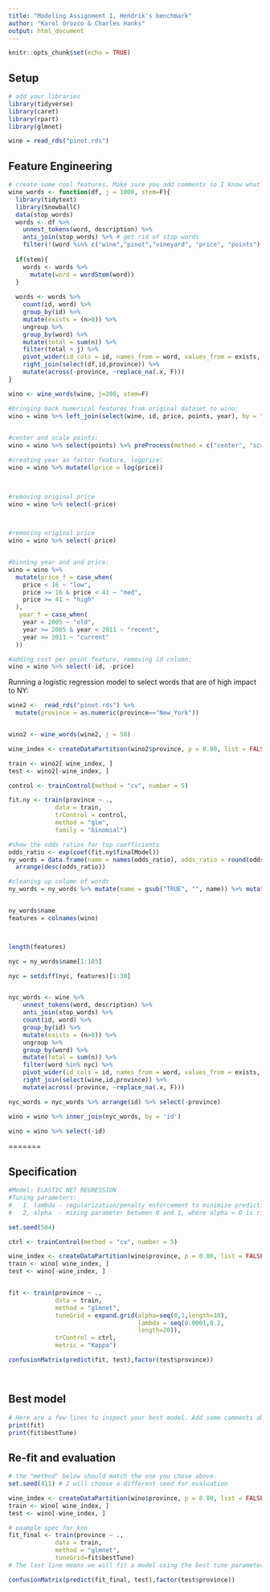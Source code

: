 ```yaml
---
title: "Modeling Assignment 1, Hendrik's benchmark"
author: "Karol Orozco & Charles Hanks" 
output: html_document
---
```


```r
knitr::opts_chunk$set(echo = TRUE)
```

## Setup

```r
# add your libraries
library(tidyverse)
library(caret)
library(rpart)
library(glmnet)

wine = read_rds("pinot.rds")

```


## Feature Engineering

```r
# create some cool features. Make sure you add comments so I know what you are trying to accomplish!
wine_words <- function(df, j = 1000, stem=F){ 
  library(tidytext)
  library(SnowballC)
  data(stop_words)
  words <- df %>%
    unnest_tokens(word, description) %>%
    anti_join(stop_words) %>% # get rid of stop words
    filter(!(word %in% c("wine","pinot","vineyard", "price", "points")))
  
  if(stem){
    words <- words %>% 
      mutate(word = wordStem(word))
  }
  
  words <- words %>% 
    count(id, word) %>% 
    group_by(id) %>% 
    mutate(exists = (n>0)) %>% 
    ungroup %>% 
    group_by(word) %>% 
    mutate(total = sum(n)) %>% 
    filter(total > j) %>% 
    pivot_wider(id_cols = id, names_from = word, values_from = exists, values_fill = list(exists=0)) %>% 
    right_join(select(df,id,province)) %>% 
    mutate(across(-province, ~replace_na(.x, F)))
}

wino <- wine_words(wine, j=200, stem=F)

#bringing back numerical features from original dataset to wino:
wino = wino %>% left_join(select(wine, id, price, points, year), by = "id") 
  

#center and scale points: 
wino = wino %>% select(points) %>% preProcess(method = c("center", "scale")) %>% predict(wino)

#creating year as factor feature, logprice: 
wino = wino %>% mutate(lprice = log(price))


  
#removing original price                    
wino = wino %>% select(-price)


  
#removing original price                    
wino = wino %>% select(-price)


#binning year and and price: 
wino = wino %>% 
  mutate(price_f = case_when(
    price < 16 ~ "low",
    price >= 16 & price < 41 ~ "med",
    price >= 41 ~ "high"
  ), 
   year_f = case_when(
    year < 2005 ~ "old",
    year >= 2005 & year < 2011 ~ "recent",
    year >= 2011 ~ "current"
  ))

#adding cost per point feature, removing id column: 
wino = wino %>% select(-id, -price)


```


Running a logistic regression model to select words that are of high impact to NY: 
```r
wine2 <-  read_rds("pinot.rds") %>% 
  mutate(province = as.numeric(province=="New_York")) 


wino2 <- wine_words(wine2, j = 50)

wine_index <- createDataPartition(wino2$province, p = 0.80, list = FALSE)

train <- wino2[ wine_index, ]
test <- wino2[-wine_index, ]

control <- trainControl(method = "cv", number = 5)

fit.ny <- train(province ~ .,
             data = train, 
             trControl = control,
             method = "glm",
             family = "binomial")

#show the odds ratios for top coefficients
odds_ratio <- exp(coef(fit.ny$finalModel))
ny_words = data.frame(name = names(odds_ratio), odds_ratio = round(odds_ratio,2)) %>%  
  arrange(desc(odds_ratio))

#cleaning up column of words
ny_words = ny_words %>% mutate(name = gsub("TRUE", "", name)) %>% mutate(name = gsub("`\\\\`", "", name)) %>% mutate(name = gsub("\\\\``", "", name))


ny_words$name
features = colnames(wino)



length(features)

nyc = ny_words$name[1:185]

nyc = setdiff(nyc, features)[1:30]


nyc_words <- wine %>%
    unnest_tokens(word, description) %>%
    anti_join(stop_words) %>% 
    count(id, word) %>% 
    group_by(id) %>% 
    mutate(exists = (n>0)) %>% 
    ungroup %>% 
    group_by(word) %>% 
    mutate(total = sum(n)) %>% 
    filter(word %in% nyc) %>% 
    pivot_wider(id_cols = id, names_from = word, values_from = exists, values_fill = list(exists=0)) %>% 
    right_join(select(wine,id,province)) %>% 
    mutate(across(-province, ~replace_na(.x, F)))

nyc_words = nyc_words %>% arrange(id) %>% select(-province)

wino = wino %>% inner_join(nyc_words, by = 'id')

wino = wino %>% select(-id)


```




=======

## Specification

```r
#Model: ELASTIC NET REGRESSION
#Tuning parameters: 
#   1. lambda - regularization/penalty enforcement to minimize prediction error)
#   2, alpha  - mixing parameter between 0 and 1, where alpha = 0 is ridge regression, and alpha = 1 is lasso regression)

set.seed(504) 

ctrl <- trainControl(method = "cv", number = 5)

wine_index <- createDataPartition(wino$province, p = 0.80, list = FALSE)
train <- wino[ wine_index, ]
test <- wino[-wine_index, ]


fit <- train(province ~ .,
             data = train, 
             method = "glmnet",
             tuneGrid = expand.grid(alpha=seq(0,1,length=10),
                                    lambda = seq(0.0001,0.2,
                                    length=20)),
             trControl = ctrl,
             metric = "Kappa")

confusionMatrix(predict(fit, test),factor(test$province))




```





## Best model

```r
# Here are a few lines to inspect your best model. Add some comments about optimal hyperparameters.
print(fit)
print(fit$bestTune)

```


## Re-fit and evaluation

```r
# the "method" below should match the one you chose above. 
set.seed(411) # I will choose a different seed for evaluation

wine_index <- createDataPartition(wino$province, p = 0.80, list = FALSE)
train <- wino[ wine_index, ]
test <- wino[-wine_index, ]

# example spec for knn
fit_final <- train(province ~ .,
             data = train, 
             method = "glmnet",
             tuneGrid=fit$bestTune) 
# The last line means we will fit a model using the best tune parameters your CV found above.

confusionMatrix(predict(fit_final, test),factor(test$province))
```

